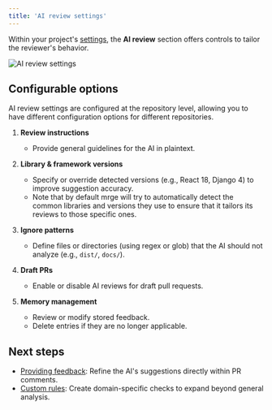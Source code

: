 ```yaml
---
title: 'AI review settings'
---
```


Within your project's [settings](https://mrge.io/settings), the **AI review** section offers controls to tailor the reviewer's behavior.

<img
  src="/ai-review/images/ai-review-settings.png"
  alt="AI review settings"
  className="border border-zinc-800 rounded-lg"
/>

## Configurable options

<Note>
  AI review settings are configured at the repository level, allowing you to
  have different configuration options for different repositories.
</Note>

1. **Review instructions**

   - Provide general guidelines for the AI in plaintext.

2. **Library & framework versions**

   - Specify or override detected versions (e.g., React 18, Django 4) to improve suggestion accuracy.
   - Note that by default mrge will try to automatically detect the common libraries and versions they use to ensure that it tailors its reviews to those specific ones.

3. **Ignore patterns**

   - Define files or directories (using regex or glob) that the AI should not analyze (e.g., `dist/`, `docs/`).

4. **Draft PRs**

   - Enable or disable AI reviews for draft pull requests.

5. **Memory management**

   - Review or modify stored feedback.
   - Delete entries if they are no longer applicable.

## Next steps

- [Providing feedback](/ai-review/feedback): Refine the AI's suggestions directly within PR comments.
- [Custom rules](/ai-review/custom-rules): Create domain-specific checks to expand beyond general analysis.
